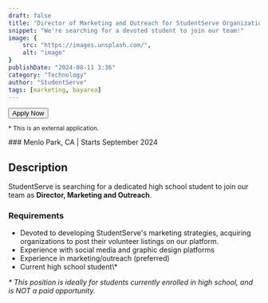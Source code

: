 ```yaml
---
draft: false
title: "Director of Marketing and Outreach for StudentServe Organization"
snippet: "We're searching for a devoted student to join our team!"
image: {
    src: "https://images.unsplash.com/",
    alt: "image"
}
publishDate: "2024-08-11 3:36"
category: "Technology"
author: "StudentServe"
tags: [marketing, bayarea]
---
```



<div>
  <a href="mailto:matthewsanford35@gmail.com?subject=Application%20for%20StudentServe%20Marketing%20Director" target="_blank"><Button>Apply Now</Button></a>
  <p style="font-size:12px;">* This is an external application.</p>
</div>
### <a name="info"></a>Menlo Park, CA | Starts September 2024

## <a name="Headings"></a>Description

StudentServe is searching for a dedicated high school student to join our team as **Director, Marketing and Outreach**.

### <a name="requirements"></a>Requirements

<ul>
  <li>Devoted to developing StudentServe's marketing strategies, acquiring organizations to post their volunteer listings on our platform.</li>
  <li>Experience with social media and graphic design platforms</li>
  <li>Experience in marketing/outreach (preferred)</li>
  <li>Current high school student\*</li>
</ul>

*\* This position is ideally for students currently enrolled in high school, and is NOT a paid opportunity.*

